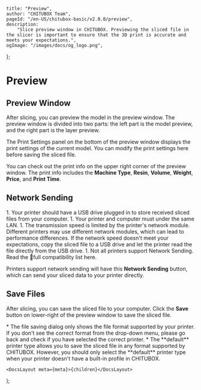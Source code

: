 
	title: "Preview",
	author: "CHITUBOX Team",
	pageId: "/en-US/chitubox-basic/v2.0.0/preview",
	description:
		"Slice preview window in CHITUBOX. Previewing the sliced file in the slicer is important to ensure that the 3D print is accurate and meets your expectations.",
	ogImage: "/images/docs/og_logo.png",
};

# Preview

## Preview Window

After slicing, you can preview the model in the preview window. The preview window is divided into two parts: the left part is the model preview, and the right part is the layer preview.

The Print Settings panel on the bottom of the preview window displays the print settings of the current model. You can modify the print settings here before saving the sliced file.

You can check out the print info on the upper right corner of the preview window. The print info includes the **Machine Type**, **Resin**, **Volume**, **Weight**, **Price**, and **Print Time**.

## Network Sending

<Admonition type="note">
	1. Your printer should have a USB drive plugged in to store received sliced
	files from your computer. 
    1. Your printer and computer must under the same LAN. 
    1. The transmission speed is limited by the printer's network module. Different printers may use different network modules, which can lead to performance differences. If the network speed doesn't meet your expectations, copy the sliced file to a USB drive and let the printer read the file directly from the USB drive.
    1. Not all printers support Network
	Sending. Read the <SpanA href="https://wkhvloo2kw.feishu.cn/docx/Q5nbdGSnfo5EbAxgEwKccN0Rnxe">📃full compatibility list</SpanA> here.
</Admonition>

Printers support network sending will have this **Network Sending** button, which can send your sliced data to your printer directly.

<ImageContainer>
	<AntdImage
		src={
			"/images/docs/en-US/chitubox-basic/2.x.x/011-preview-network-sending.png"
		}
	/>
</ImageContainer>

## Save Files

After slicing, you can save the sliced file to your computer. Click the **Save** button on lower-right of the preview window to save the sliced file.

<ImageContainer>
	<AntdImage
		src={"/images/docs/en-US/chitubox-basic/2.x.x/011-preview-save.png"}
	/>
</ImageContainer>

<Admonition type="note">
	* The file saving dialog only shows the file format supported by your printer. If you don't see the correct format from the drop-down menu, please go back and check if you have selected the correct printer.
    * The **default** printer type allows you to save the sliced file in any format supported by CHITUBOX. However, you should only select the **default** printer type when your printer doesn't have a built-in profile in CHITUBOX.
</Admonition>

	<DocsLayout meta={meta}>{children}</DocsLayout>
);
